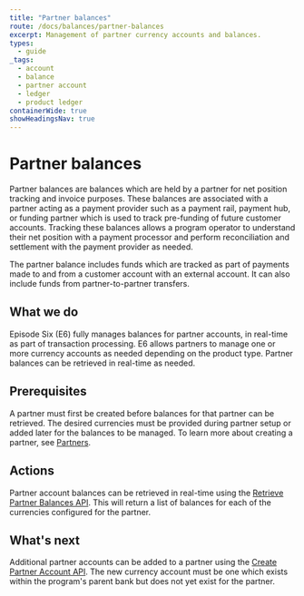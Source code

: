 ```yaml
---
title: "Partner balances"
route: /docs/balances/partner-balances
excerpt: Management of partner currency accounts and balances.
types: 
  - guide
_tags:
  - account
  - balance
  - partner account
  - ledger
  - product ledger
containerWide: true
showHeadingsNav: true
---
```


# Partner balances

Partner balances are balances which are held by a partner for net position tracking and invoice purposes. These balances are associated with a partner acting as a payment provider such as a payment rail, payment hub, or funding partner which is used to track pre-funding of future customer accounts. Tracking these balances allows a program operator to understand their net position with a payment processor and perform reconciliation and settlement with the payment provider as needed.

The partner balance includes funds which are tracked as part of payments made to and from a customer account with an external account. It can also include funds from partner-to-partner transfers.

## What we do

Episode Six (E6) fully manages balances for partner accounts, in real-time as part of transaction processing. E6 allows partners to manage one or more currency accounts as needed depending on the product type. Partner balances can be retrieved in real-time as needed.

## Prerequisites

A partner must first be created before balances for that partner can be retrieved. The desired currencies must be provided during partner setup or added later for the balances to be managed. To learn more about creating a partner, see [Partners](/docs/platform-access/partners).

## Actions

Partner account balances can be retrieved in real-time using the [Retrieve Partner Balances API](/tech-specs/balances/partner-balances/api?#operation/net.e6tech.h3.middletier.api.v1.partner.partner.PartnerAPI_getBalances_GET). This will return a list of balances for each of the currencies configured for the partner.

## What's next

Additional partner accounts can be added to a partner using the [Create Partner Account API](/tech-specs/balances/partner-balances/api?#operation/net.e6tech.h3.middletier.api.v1.partner.partner.PartnerAPI_addCurrencyAccount_PUT). The new currency account must be one which exists within the program's parent bank but does not yet exist for the partner.
